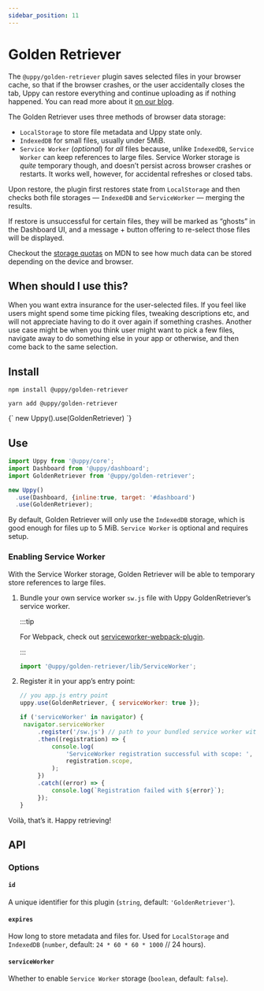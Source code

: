 ```yaml
---
sidebar_position: 11
---
```




# Golden Retriever

The `@uppy/golden-retriever` plugin saves selected files in your browser cache,
so that if the browser crashes, or the user accidentally closes the tab, Uppy
can restore everything and continue uploading as if nothing happened. You can
read more about it
[on our blog](https://uppy.io/blog/2017/07/golden-retriever/).

The Golden Retriever uses three methods of browser data storage:

- `LocalStorage` to store file metadata and Uppy state only.
- `IndexedDB` for small files, usually under 5MiB.
- `Service Worker` (_optional_) for _all_ files because, unlike `IndexedDB`,
  `Service Worker` can keep references to large files. Service Worker storage is
  _quite_ temporary though, and doesn’t persist across browser crashes or
  restarts. It works well, however, for accidental refreshes or closed tabs.

Upon restore, the plugin first restores state from `LocalStorage` and then
checks both file storages — `IndexedDB` and `ServiceWorker` — merging the
results.

If restore is unsuccessful for certain files, they will be marked as “ghosts” in
the Dashboard UI, and a message + button offering to re-select those files will
be displayed.

Checkout the
[storage quotas](https://developer.mozilla.org/en-US/docs/Web/API/Storage_API/Storage_quotas_and_eviction_criteria#other_web_technologies)
on MDN to see how much data can be stored depending on the device and browser.

## When should I use this?

When you want extra insurance for the user-selected files. If you feel like
users might spend some time picking files, tweaking descriptions etc, and will
not appreciate having to do it over again if something crashes. Another use case
might be when you think user might want to pick a few files, navigate away to do
something else in your app or otherwise, and then come back to the same
selection.

## Install

<Tabs>
  <TabItem value="npm" label="NPM" default>

```shell
npm install @uppy/golden-retriever
```

  </TabItem>

  <TabItem value="yarn" label="Yarn">

```shell
yarn add @uppy/golden-retriever
```

  </TabItem>

  <TabItem value="cdn" label="CDN">
    <UppyCdnExample>
      {`
        new Uppy().use(GoldenRetriever)
      `}
    </UppyCdnExample>
  </TabItem>
</Tabs>

## Use

```js {7} showLineNumbers
import Uppy from '@uppy/core';
import Dashboard from '@uppy/dashboard';
import GoldenRetriever from '@uppy/golden-retriever';

new Uppy()
  .use(Dashboard, {inline:true, target: '#dashboard')
  .use(GoldenRetriever);
```

By default, Golden Retriever will only use the `IndexedDB` storage, which is
good enough for files up to 5 MiB. `Service Worker` is optional and requires
setup.

### Enabling Service Worker

With the Service Worker storage, Golden Retriever will be able to temporary
store references to large files.

1. Bundle your own service worker `sw.js` file with Uppy GoldenRetriever’s
   service worker.

   :::tip

   For Webpack, check out
   [serviceworker-webpack-plugin](https://github.com/oliviertassinari/serviceworker-webpack-plugin).

   :::

   ```js title="sw.js"
   import '@uppy/golden-retriever/lib/ServiceWorker';
   ```

2. Register it in your app’s entry point:

   ```js
   // you app.js entry point
   uppy.use(GoldenRetriever, { serviceWorker: true });

   if ('serviceWorker' in navigator) {
   	navigator.serviceWorker
   		.register('/sw.js') // path to your bundled service worker with GoldenRetriever service worker
   		.then((registration) => {
   			console.log(
   				'ServiceWorker registration successful with scope: ',
   				registration.scope,
   			);
   		})
   		.catch((error) => {
   			console.log(`Registration failed with ${error}`);
   		});
   }
   ```

Voilà, that’s it. Happy retrieving!

## API

### Options

#### `id`

A unique identifier for this plugin (`string`, default: `'GoldenRetriever'`).

#### `expires`

How long to store metadata and files for. Used for `LocalStorage` and
`IndexedDB` (`number`, default: `24 * 60 * 60 * 1000` // 24 hours).

#### `serviceWorker`

Whether to enable `Service Worker` storage (`boolean`, default: `false`).
